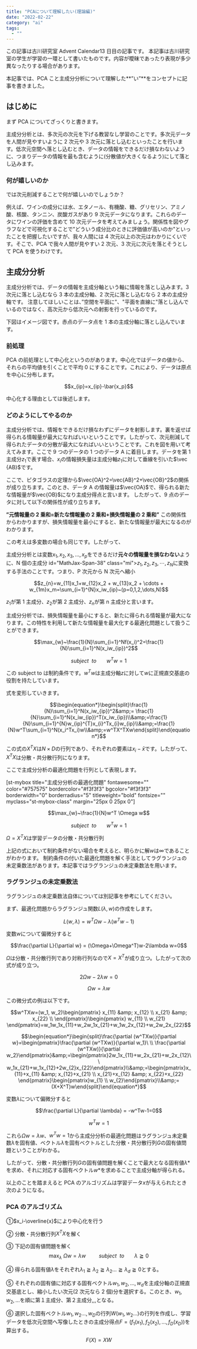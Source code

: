 ```yaml
---
title: "PCAについて理解したい(理論編)"
date: "2022-02-22"
category: "ai"
tags:
  - ""
---
```


この記事は古川研究室 Advent Calendar13 日目の記事です。
本記事は古川研究室の学生が学習の一環として書いたものです。内容が曖昧であったり表現が多少異なったりする場合があります。

本記事では、PCA こと主成分分析について理解した**”い”**をコンセプトに記事を書きました。

## はじめに

まず PCA についてざっくりと書きます。

主成分分析とは、多次元の次元を下げる教習なし学習のことです。多次元データを人間が見やすいように 2 次元や 3 次元に落とし込むといったことを行います。低次元空間へ落とし込むとき、データの情報をできるだけ損なわないように、つまりデータの情報を最も含むように(分散値が大きくなるよう)にして落とし込みます。

### 何が嬉しいのか

では次元削減することで何が嬉しいのでしょうか？

例えば、ワインの成分には水、エタノール、有機酸、糖、グリセリン、アミノ酸、核酸、タンニン、炭酸ガスがあり 9 次元データになります。これらのデータにワインの評価を含めて 10 次元データを考えてみましょう。関係性を図やグラフなどで可視化することで"どういう成分比のときに評価値が高いのか"といったことを把握したいですが、我々人間には 4 次元以上の次元はわかりにくいです。そこで、PCA で我々人間が見やすい 2 次元、3 次元に次元を落とそうとして PCA を使うわけです。

## 主成分分析

主成分分析では、データの情報を主成分軸という軸に情報を落とし込みます。3 次元に落とし込むなら 3 本の主成分軸、2 次元に落とし込むなら 2 本の主成分軸です。
注意してほしいことは、”空間を平面に"、"平面を直線に"落とし込んでいるのではなく、高次元から低次元への射影を行っているのです。

下図はイメージ図です。赤点のデータ点を 1 本の主成分軸に落とし込んでいます。

<ArticleImageGifMovie
  path="/posts/machineLearning/ml18-1.jpg"
  alt="主成分分析"
/>

### 前処理

PCA の前処理として中心化というのがあります。中心化ではデータの値から、それらの平均値を引くことで平均 0 にすることです。これにより、データは原点を中心に分布します。

$$x_{ip}=x_{ip}-\bar{x_p}$$

<ArticleImageGifMovie
  path="/posts/machineLearning/ml18-2.jpg"
  alt="主成分分析前処理"
/>

中心化する理由としては後述します。

### どのようにしてやるのか

主成分分析では、情報をできるだけ損なわずにデータを射影します。裏を返せば得られる情報量が最大になればいいということです。したがって、次元削減して得られたデータの分散が最大になればいいということです。これを図を用いて考えてみます。ここで 9 つのデータの 1 つのデータ A に着目します。データを第 1 主成分$z_1$で表す場合、$x_i$の情報損失量は主成分軸$z_1$に対して垂線を引いた$\vec
{AB}$です。

<ArticleImageGifMovie
  path="/posts/machineLearning/ml18-3.jpg"
  alt="主成分分析データ"
/>
ここで、ピタゴラスの定理から$\vec{OA}^2=\vec{AB}^2+\vec{OB}^2$の関係が成り立ちます。このとき、データ
A の情報量は$\vec{OA}$で、得られる新たな情報量が$\vec{OB}$になり主成分得点と言います。
したがって、9 点のデータに対して以下の関係性が成り立ちます。

**”元情報量の 2 乗和=新たな情報量の 2 乗和+損失情報量の 2 乗和”**
この関係性からわかりますが、損失情報量を最小にすると、新たな情報量が最大になるのがわかります。

この考えは多変数の場合も同じです。したがって、

主成分分析とは変数$x_1,x_2,x_3,\dots,x_p$をできるだけ**元々の情報量を損なわない**ように、N 個の主成分 id="MathJax-Span-38" class="mi">$z_1,z_2,z_3,⋯,z_N$に変換する手法のことです。つまり、P 次元から N 次元へ縮小

$$z_{n}=w_{11}x_1+w_{12}x_2 + w_{13}x_2 + \cdots + w_{1m}x_m=\sum_{i=1}^{N}x_iw_{ip}~(p=0,1,2,\dots,N)$$

$z_1$が第 1 主成分、$z_2$が第 2 主成分、$z_n$が第 n 主成分と言います。

主成分分析では、損失情報量を最小にすると、新たに得られる情報量が最大になります。この特性を利用して新たな情報量を最大化する最適化問題として扱うことができます。

$$\max_{w}~\frac{1}{N}\sum_{i=1}^Nf(x_i)^2=\frac{1}{N}\sum_{i=1}^N(x_iw_{ip})^2$$

$$subject~~to~~~~~~~w^Tw=1$$

この subject to は制約条件です。$w^Tw$は主成分軸$z$に対して$w$に正規直交基底の役割を持たしています。

式を変形していきます。

$$\begin{equation*}\begin{split}\frac{1}{N}\sum_{i=1}^N(x_iw_{ip})^2&amp;= \frac{1}{N}\sum_{i=1}^N(x_iw_{ip})^T(x_iw_{ip})\\&amp;=\frac{1}{N}\sum_{i=1}^{N}w_{ip}^{T}x_{i}^Tx_{i}w_{ip}\\&amp;=\frac{1}{N}w^T\sum_{i=1}^N(x_i^Tx_i)w\\&amp;=w^TX^TXw\end{split}\end{equation*}$$

この式の$X^TX$は$N \times D$の行列であり、それぞれの要素は$x_i-\bar{x}$です。したがって、$X^TX$は分散・共分散行列になります。

ここで主成分分析の最適化問題を行列として表現します。

[st-mybox title="主成分分析の最適化問題" fontawesome="" color="#757575" bordercolor="#f3f3f3" bgcolor="#f3f3f3" borderwidth="0" borderradius="5" titleweight="bold" fontsize="" myclass="st-mybox-class" margin="25px 0 25px 0"]

$$\max_{w}~\frac{1}{N}w^T \Omega w$$

$$subject~~to~~~~~~~w^Tw=1$$

$\Omega=X^TX$は学習データの分散・共分散行列

上記の式において制約条件がない場合を考えると、明らかに解$w$は$\infty$であることがわかります。
制約条件の付いた最適化問題を解く手法としてラグランジュの未定乗数法があります。本記事ではラグランジュの未定乗数法を用います。

### ラグランジュの未定乗数法

ラグランジュの未定乗数法自体については別記事を参考にしてください。

まず、最適化問題からラグランジュ関数$L(\lambda,w)$の作成をします。

$$L(w,\lambda)=w^T \Omega w-\lambda(w^Tw-1)$$

変数$w$について偏微分すると

$$\frac{\partial L}{\partial w} = (\Omega+\Omega^T)w-2\lambda w=0$$

$\Omega$は分散・共分散行列であり対称行列なので$X=X^T$が成り立つ。したがって次の式が成り立つ。

$$2\Omega w-2\lambda w=0$$

$$\begin{equation}\Omega w = \lambda w\end{equation}$$

この微分式の例は以下です。

$$w^TXw=(w_1, w_2)\begin{pmatrix} x_{11} &amp; x_{12} \\ x_{21} &amp; x_{22} \\ \end{pmatrix}\begin{pmatrix} w_{11} \\ w_{21} \end{pmatrix}=w_1w_1x_{11}+w_2w_1x_{21}+w_1w_2x_{12}+w_2w_2x_{22}$$

$$\begin{equation*}\begin{split}\frac{\partial (w^TXw)}{\partial w}=\begin{pmatrix}\frac{\partial (w^TXw)}{\partial w_1}\ \\ \frac{\partial (w^TXw)}{\partial w_2}\end{pmatrix}&amp;=\begin{pmatrix}2w_1x_{11}+w_2x_{21}+w_2x_{12}\\ w_1x_{21}+w_1x_{12}+2w_{2}x_{22}\end{pmatrix}\\&amp;=\begin{pmatrix}x_{11}+x_{11} &amp; x_{12}+x_{21} \\ x_{21}+x_{12} &amp; x_{22}+x_{22} \end{pmatrix}\begin{pmatrix}w_{1} \\ w_{2}\end{pmatrix}\\&amp;=(X+X^T)w\end{split}\end{equation*}$$

変数$\lambda$について偏微分すると

$$\frac{\partial L}{\partial \lambda} = -w^Tw-1=0$$

$$w^Tw=1$$

これら$\begin{equation}\Omega w = \lambda w\end{equation}$、$w^Tw=1$から主成分分析の最適化問題はラグランジュ未定乗数$\lambda$を固有値、ベクトル$\lambda$を固有ベクトルとした分散・共分散行列$G$の固有値問題ということがわかる。

したがって、分散・共分散行列$G$の固有値問題を解くことで最大となる固有値$\lambda*$を求め、それに対応する固有ベクトル$w*$を求めることで主成分軸が得られる。

以上のことを踏まえると PCA のアルゴリズムは学習データ$x$が与えられたとき次のようになる。

### PCA のアルゴリズム

①$x_i-\overline{x}$により中心化を行う

② 分散・共分散行列$X^TX$を解く

③ 下記の固有値問題を解く$$\max_{\lambda}~\Omega w = \lambda w~~~~~~~~~subject~~to~~~~~~~\lambda\geqq0$$

④ 得られる固有値$\lambda$をそれぞれ$\lambda_1 \geqq \lambda_2 \geqq \lambda_2 \dots \geqq \lambda_d \geqq 0$とする。

⑤ それぞれの固有値に対応する固有ベクトル$w_1,w_2,\dots,w_d$を主成分軸の正規直交基底とし、縮小したい次元(2 次元なら 2 個)分を選択する。このとき、$w_1,w_2,\dots$を順に第１主成分、第２主成分,,,となる。

⑥ 選択した固有ベクトル$w_1,w_2\dots,w_D$の行列$W(w_1,w_2\dots)$の行列を作成し、学習データを低次元空間へ写像したときの主成分得点$F=(f_1(x_1),f_2(x_2),\dots,f_D(x_D))$を算出する。
$$F(X)=XW$$
